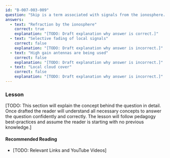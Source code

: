 ```yaml
---
id: "B-007-003-009"
question: "Skip is a term associated with signals from the ionosphere. What causes skip?"
answers:
  - text: "Refraction by the ionosphere"
    correct: true
    explanation: "[TODO: Draft explanation why answer is correct.]"
  - text: "Selective fading of local signals"
    correct: false
    explanation: "[TODO: Draft explanation why answer is incorrect.]"
  - text: "High gain antennas are being used"
    correct: false
    explanation: "[TODO: Draft explanation why answer is incorrect.]"
  - text: "Local cloud cover"
    correct: false
    explanation: "[TODO: Draft explanation why answer is incorrect.]"
---
```


### Lesson

[TODO: This section will explain the concept behind the question in detail. Once drafted the reader will understand all necessary concepts to answer the question confidently and correctly. The lesson will follow pedagogy best-practices and assume the reader is starting with no previous knowledge.]

#### Recommended Reading

- [TODO: Relevant Links and YouTube Videos]
